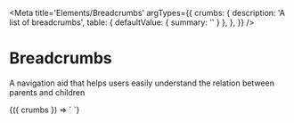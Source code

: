 
<Meta
  title='Elements/Breadcrumbs'
  argTypes={{
    crumbs: {
      description: 'A list of breadcrumbs',
      table: { defaultValue: { summary: '' } },
    },
  }}
/>

# Breadcrumbs

A navigation aid that helps users easily understand the relation between parents and children

<Canvas>
  <Story
    name='Breadcrumbs'
    args={{
      crumbs: 'Crumb 1, Crumb 2',
    }}
  >
    {({ crumbs }) => `
      <v-breadcrumbs
        crumbs="${crumbs}"
      />
    `}
  </Story>
</Canvas>
